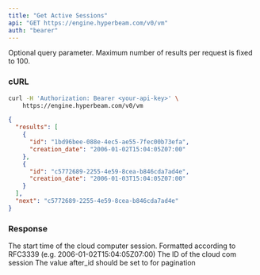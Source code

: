 ```yaml
---
title: "Get Active Sessions"
api: "GET https://engine.hyperbeam.com/v0/vm"
auth: "bearer"
---
```


<Param query="after_id" type="string">
  Optional query parameter. Maximum number of results per request is fixed to
  100.
</Param>

### cURL

<RequestExample>

```bash cURL
curl -H 'Authorization: Bearer <your-api-key>' \
    https://engine.hyperbeam.com/v0/vm
```

</RequestExample>

<ResponseExample>

```json Response Example
{
  "results": [
    {
      "id": "1bd96bee-088e-4ec5-ae55-7fec00b73efa",
      "creation_date": "2006-01-02T15:04:05Z07:00"
    },
    {
      "id": "c5772689-2255-4e59-8cea-b846cda7ad4e",
      "creation_date": "2006-01-03T15:04:05Z07:00"
    }
  ],
  "next": "c5772689-2255-4e59-8cea-b846cda7ad4e"
}
```

</ResponseExample>

### Response

<ResponseField name="results" type="object">

<Expandable>
  <ResponseField name="creation_date" type="string">
    The start time of the cloud computer session. Formatted according to RFC3339
    (e.g. 2006-01-02T15:04:05Z07:00)
  </ResponseField>

  <ResponseField name="id" type="string">
    The ID of the cloud com session
  </ResponseField>
</Expandable>

</ResponseField>

<ResponseField name="next" type="string">
  The value after_id should be set to for pagination
</ResponseField>
